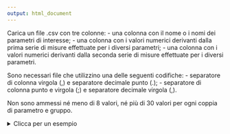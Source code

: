 ```yaml
---
output: html_document
---
```


Carica un file .csv con tre colonne:
  - una colonna con il nome o i nomi dei parametri di interesse;
  - una colonna con i valori numerici derivanti dalla prima serie di misure effettuate per i diversi parametri;
  - una colonna con i valori numerici derivanti dalla seconda serie di misure effettuate per i diversi parametri.
  
Sono necessari file che utilizzino una delle seguenti codifiche:
  - separatore di colonna virgola (,) e separatore decimale punto (.);
  - separatore di colonna punto e virgola (;) e separatore decimale virgola (,).
  
Non sono ammessi né meno di 8 valori, né più di 30 valori per ogni coppia di parametro e gruppo. 
  



<details>
<summary> Clicca per un esempio </summary>

<style>

    .basic-styling table,
    .basic-styling td,
    .basic-styling th {
    padding:10px;
    }
    
</style>

<div class="basic-styling">
<div></div>
<div class="table-caption">
  <span class="table-number"></span>
</div>

| Parametro     | , | Concentrazione 1  | , | Concentrazione 2  |
|:--------------|:-:|------------------:|:-:|------------------:|
| Cu            | , | 15.1              | , | 14.9              |
| Cu            | , | 15.8              | , | 15.7              |
| Cu            | , | 15.6              | , | 15.9              |
| Cu            | , | 16.1              | , | 15.8              |
| Cu            | , | 15.2              | , | 16.0              |
| Cu            | , | 15.9              | , | 15.0              |
| Cu            | , | 18.0              | , | 18.1              |
| Cu            | , | 17.8              | , | 17.2              |
| Cu            | , | 17.6              | , | 16.8              |
| Cu            | , | 18.5              | , | 18.2              |
| Cu            | , | 18.4              | , | 18.5              |
| Cu            | , | 18.3              | , | 18.6              |
| Zn            | , | 200.1             | , | 198.4             |
| Zn            | , | 225.4             | , | 226.0             |
| Zn            | , | 231.1             | , | 231.0             |
| Zn            | , | 198.6             | , | 195.4             |
| Zn            | , | 205.6             | , | 200.3             |
| Zn            | , | 215.9             | , | 180.6             |
| Zn            | , | 150.5             | , | 157.3             |
| Zn            | , | 148.2             | , | 180.9             |
| Zn            | , | 152.6             | , | 160.1             |
| Zn            | , | 160.0             | , | 170.5             |
| Zn            | , | 158.4             | , | 162.5             |
| Zn            | , | 157.9             | , | 164.7             |

</div>
</details>


